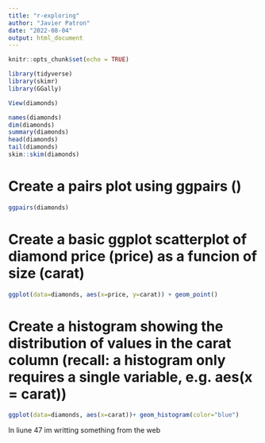 ```yaml
---
title: "r-exploring"
author: "Javier Patron"
date: "2022-08-04"
output: html_document
---
```


```r
knitr::opts_chunk$set(echo = TRUE)
```


```r
library(tidyverse)
library(skimr)
library(GGally)

View(diamonds)

names(diamonds)
dim(diamonds)
summary(diamonds)
head(diamonds)
tail(diamonds)
skim::skim(diamonds)
```

# Create a pairs plot using ggpairs ()

```r
ggpairs(diamonds)
```

# Create a basic ggplot scatterplot of diamond price (price) as a funcion of size (carat)

```r
ggplot(data=diamonds, aes(x=price, y=carat)) + geom_point()
```

# Create a histogram showing the distribution of values in the carat column (recall: a histogram only requires a single variable, e.g. aes(x = carat))

```r
ggplot(data=diamonds, aes(x=carat))+ geom_histogram(color="blue")
```


In liune 47 im writting something from the web 


